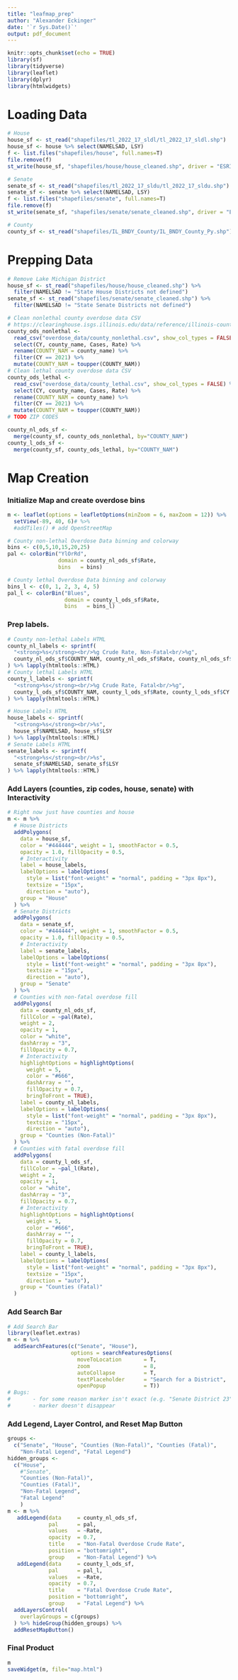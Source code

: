 ```yaml
---
title: "leafmap_prep"
author: "Alexander Eckinger"
date: '`r Sys.Date()`'
output: pdf_document
---
```


```r
knitr::opts_chunk$set(echo = TRUE)
library(sf)
library(tidyverse)
library(leaflet)
library(dplyr)
library(htmlwidgets)
```

# Loading Data
```r
# House
house_sf <- st_read("shapefiles/tl_2022_17_sldl/tl_2022_17_sldl.shp")
house_sf <- house %>% select(NAMELSAD, LSY)
f <- list.files("shapefiles/house", full.names=T)
file.remove(f)
st_write(house_sf, "shapefiles/house/house_cleaned.shp", driver = "ESRI Shapefile")

# Senate
senate_sf <- st_read("shapefiles/tl_2022_17_sldu/tl_2022_17_sldu.shp")
senate_sf <- senate %>% select(NAMELSAD, LSY)
f <- list.files("shapefiles/senate", full.names=T)
file.remove(f)
st_write(senate_sf, "shapefiles/senate/senate_cleaned.shp", driver = "ESRI Shapefile")

# County
county_sf <- st_read("shapefiles/IL_BNDY_County/IL_BNDY_County_Py.shp")
```

# Prepping Data
```r
# Remove Lake Michigan District
house_sf <- st_read("shapefiles/house/house_cleaned.shp") %>%
  filter(NAMELSAD != "State House Districts not defined")
senate_sf <- st_read("shapefiles/senate/senate_cleaned.shp") %>%
  filter(NAMELSAD != "State Senate Districts not defined")

# Clean nonlethal county overdose data CSV
# https://clearinghouse.isgs.illinois.edu/data/reference/illinois-county-boundaries-polygons-and-lines
county_ods_nonlethal <-
  read_csv("overdose_data/county_nonlethal.csv", show_col_types = FALSE) %>%
  select(CY, county_name, Cases, Rate) %>%
  rename(COUNTY_NAM = county_name) %>%
  filter(CY == 2021) %>%
  mutate(COUNTY_NAM = toupper(COUNTY_NAM))
# Clean lethal county overdose data CSV
county_ods_lethal <-
  read_csv("overdose_data/county_lethal.csv", show_col_types = FALSE) %>%
  select(CY, county_name, Cases, Rate) %>%
  rename(COUNTY_NAM = county_name) %>%
  filter(CY == 2021) %>%
  mutate(COUNTY_NAM = toupper(COUNTY_NAM))
# TODO ZIP CODES

county_nl_ods_sf <-
  merge(county_sf, county_ods_nonlethal, by="COUNTY_NAM")
county_l_ods_sf <-
  merge(county_sf, county_ods_lethal, by="COUNTY_NAM")
```

# Map Creation
### Initialize Map and create overdose bins
```r
m <- leaflet(options = leafletOptions(minZoom = 6, maxZoom = 12)) %>%
  setView(-89, 40, 6)# %>%
  #addTiles() # add OpenStreetMap

# County non-lethal Overdose Data binning and colorway
bins <- c(0,5,10,15,20,25)
pal <- colorBin("YlOrRd",
                domain = county_nl_ods_sf$Rate,
                bins   = bins)

# County lethal Overdose Data binning and colorway
bins_l <- c(0, 1, 2, 3, 4, 5)
pal_l <- colorBin("Blues",
                  domain = county_l_ods_sf$Rate,
                  bins   = bins_l)
```

### Prep labels.
```r
# County non-lethal Labels HTML
county_nl_labels <- sprintf(
  "<strong>%s</strong><br/>%g Crude Rate, Non-Fatal<br/>%g",
  county_nl_ods_sf$COUNTY_NAM, county_nl_ods_sf$Rate, county_nl_ods_sf$CY
) %>% lapply(htmltools::HTML)
# County lethal Labels HTML
county_l_labels <- sprintf(
  "<strong>%s</strong><br/>%g Crude Rate, Fatal<br/>%g",
  county_l_ods_sf$COUNTY_NAM, county_l_ods_sf$Rate, county_l_ods_sf$CY
) %>% lapply(htmltools::HTML)

# House Labels HTML
house_labels <- sprintf(
  "<strong>%s</strong><br/>%s",
  house_sf$NAMELSAD, house_sf$LSY
) %>% lapply(htmltools::HTML)
# Senate Labels HTML
senate_labels <- sprintf(
  "<strong>%s</strong><br/>%s",
  senate_sf$NAMELSAD, senate_sf$LSY
) %>% lapply(htmltools::HTML)
```

### Add Layers (counties, zip codes, house, senate) with Interactivity
```r
# Right now just have counties and house
m <- m %>%
  # House Districts
  addPolygons(
    data = house_sf,
    color = "#444444", weight = 1, smoothFactor = 0.5,
    opacity = 1.0, fillOpacity = 0.5,
    # Interactivity
    label = house_labels,
    labelOptions = labelOptions(
      style = list("font-weight" = "normal", padding = "3px 8px"),
      textsize = "15px",
      direction = "auto"),
    group = "House"
  ) %>%
  # Senate Districts
  addPolygons(
    data = senate_sf,
    color = "#444444", weight = 1, smoothFactor = 0.5,
    opacity = 1.0, fillOpacity = 0.5,
    # Interactivity
    label = senate_labels,
    labelOptions = labelOptions(
      style = list("font-weight" = "normal", padding = "3px 8px"),
      textsize = "15px",
      direction = "auto"),
    group = "Senate"
  ) %>%
  # Counties with non-fatal overdose fill
  addPolygons(
    data = county_nl_ods_sf,
    fillColor = ~pal(Rate),
    weight = 2,
    opacity = 1,
    color = "white",
    dashArray = "3",
    fillOpacity = 0.7,
    # Interactivity
    highlightOptions = highlightOptions(
      weight = 5,
      color = "#666",
      dashArray = "",
      fillOpacity = 0.7,
      bringToFront = TRUE),
    label = county_nl_labels,
    labelOptions = labelOptions(
      style = list("font-weight" = "normal", padding = "3px 8px"),
      textsize = "15px",
      direction = "auto"),
    group = "Counties (Non-Fatal)"
  ) %>%
  # Counties with fatal overdose fill
  addPolygons(
    data = county_l_ods_sf,
    fillColor = ~pal_l(Rate),
    weight = 2,
    opacity = 1,
    color = "white",
    dashArray = "3",
    fillOpacity = 0.7,
    # Interactivity
    highlightOptions = highlightOptions(
      weight = 5,
      color = "#666",
      dashArray = "",
      fillOpacity = 0.7,
      bringToFront = TRUE),
    label = county_l_labels,
    labelOptions = labelOptions(
      style = list("font-weight" = "normal", padding = "3px 8px"),
      textsize = "15px",
      direction = "auto"),
    group = "Counties (Fatal)"
  )
```

### Add Search Bar
```r
# Add Search Bar
library(leaflet.extras)
m <- m %>%
  addSearchFeatures(c("Senate", "House"),
                    options = searchFeaturesOptions(
                      moveToLocation       = T,
                      zoom                 = 8,
                      autoCollapse         = T,
                      textPlaceholder      = "Search for a District",
                      openPopup            = T))
# Bugs:
#       - for some reason marker isn't exact (e.g. "Senate District 23")
#       - marker doesn't disappear
```

### Add Legend, Layer Control, and Reset Map Button
```r
groups <-
  c("Senate", "House", "Counties (Non-Fatal)", "Counties (Fatal)",
    "Non-Fatal Legend", "Fatal Legend")
hidden_groups <-
  c("House",
    #"Senate",
    "Counties (Non-Fatal)",
    "Counties (Fatal)",
    "Non-Fatal Legend",
    "Fatal Legend"
    )
m <- m %>%
   addLegend(data     = county_nl_ods_sf,
             pal      = pal,
             values   = ~Rate,
             opacity  = 0.7,
             title    = "Non-Fatal Overdose Crude Rate",
             position = "bottomright",
             group    = "Non-Fatal Legend") %>%
   addLegend(data     = county_l_ods_sf,
             pal      = pal_l,
             values   = ~Rate,
             opacity  = 0.7,
             title    = "Fatal Overdose Crude Rate",
             position = "bottomright",
             group    = "Fatal Legend") %>%
  addLayersControl(
    overlayGroups = c(groups)
  ) %>% hideGroup(hidden_groups) %>%
  addResetMapButton()
```

### Final Product
```r
m
saveWidget(m, file="map.html")
```
